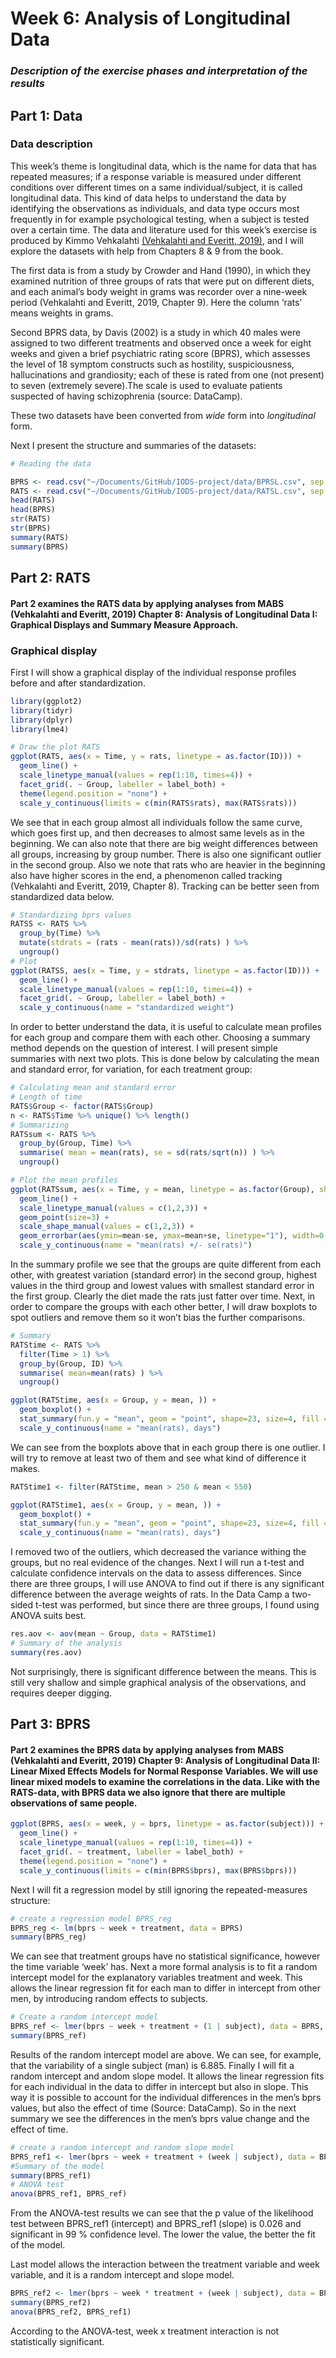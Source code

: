   
# Week 6: Analysis of Longitudinal Data

### *Description of the exercise phases and interpretation of the results*  

## Part 1: Data  
### Data description  

This week's theme is longitudinal data, which is the name for data that has repeated measures; if a response variable is measured under different conditions over different times on a same individual/subject, it is called longitudinal data. This kind of data helps to understand the data by identifying the observations as individuals, and data type occurs most frequently in for example psychological testing, when a subject is tested over a certain  time. The data and literature used for this week's exercise is produced by Kimmo Vehkalahti [(Vehkalahti and Everitt, 2019)](https://www.crcpress.com/Multivariate-Analysis-for-the-Behavioral-Sciences-Second-Edition/Vehkalahti-Everitt/p/book/9780815385158), and I will explore the datasets with help from Chapters 8 & 9 from the book.  

The first data is from a study by Crowder and Hand (1990), in which they examined nutrition of three groups of rats that were put on different diets, and each animal's body weight in grams was recorder over a nine-week period (Vehkalahti and Everitt, 2019, Chapter 9). Here the column 'rats' means weights in grams.  

Second BPRS data, by Davis (2002) is a study in which 40 males were assigned to two different treatments and observed once a week for eight weeks and given a brief psychiatric rating score (BPRS), which assesses the level of 18 symptom constructs such as hostility, suspiciousness, hallucinations and grandiosity; each of these is rated from one (not present) to seven (extremely severe).The scale is used to evaluate patients suspected of having schizophrenia (source: DataCamp).  

These two datasets have been converted from *wide* form into *longitudinal* form.  

Next I present the structure and summaries of the datasets:  

```r
# Reading the data

BPRS <- read.csv("~/Documents/GitHub/IODS-project/data/BPRSL.csv", sep = ",", header = TRUE, row.names = 1)
RATS <- read.csv("~/Documents/GitHub/IODS-project/data/RATSL.csv", sep = ",", header = TRUE, row.names = 1)
head(RATS)
head(BPRS)
str(RATS)
str(BPRS)
summary(RATS)
summary(BPRS)
```    

## Part 2: RATS  
#### Part 2 examines the **RATS** data by applying analyses from MABS (Vehkalahti and Everitt, 2019) Chapter 8: Analysis of Longitudinal Data I: Graphical Displays and Summary Measure Approach.  

### Graphical display  
First I will show a graphical display of the individual response profiles before and after standardization.  

```r
library(ggplot2)
library(tidyr)
library(dplyr)
library(lme4)
```

```r

# Draw the plot RATS
ggplot(RATS, aes(x = Time, y = rats, linetype = as.factor(ID))) +
  geom_line() +
  scale_linetype_manual(values = rep(1:10, times=4)) +
  facet_grid(. ~ Group, labeller = label_both) +
  theme(legend.position = "none") + 
  scale_y_continuous(limits = c(min(RATS$rats), max(RATS$rats))) 

```   

We see that in each group almost all individuals follow the same curve, which goes first up, and then decreases to almost same levels as in the beginning. We can also note that there are big weight differences between all groups, increasing by group number. There is also one significant outlier in the second group. Also we note that rats who are heavier in the beginning also have higher scores in the end, a phenomenon called tracking (Vehkalahti and Everitt, 2019, Chapter 8). Tracking can be better seen from standardized data below. 


```r
# Standardizing bprs values
RATSS <- RATS %>%
  group_by(Time) %>%
  mutate(stdrats = (rats - mean(rats))/sd(rats) ) %>%
  ungroup()
# Plot
ggplot(RATSS, aes(x = Time, y = stdrats, linetype = as.factor(ID))) +
  geom_line() +
  scale_linetype_manual(values = rep(1:10, times=4)) +
  facet_grid(. ~ Group, labeller = label_both) +
  scale_y_continuous(name = "standardized weight")
```   

In order to better understand the data, it is useful to calculate mean profiles for each group and compare them with each other. Choosing a summary method depends on the question of interest. I will present simple summaries with next two plots. This is done below by calculating the mean and standard error, for variation, for each treatment group:  


```r
# Calculating mean and standard error
# Length of time
RATS$Group <- factor(RATS$Group)
n <- RATS$Time %>% unique() %>% length()
# Summarizing
RATSsum <- RATS %>%
  group_by(Group, Time) %>%
  summarise( mean = mean(rats), se = sd(rats/sqrt(n)) ) %>%
  ungroup()

# Plot the mean profiles
ggplot(RATSsum, aes(x = Time, y = mean, linetype = as.factor(Group), shape = as.factor(Group))) +
  geom_line() +
  scale_linetype_manual(values = c(1,2,3)) +
  geom_point(size=3) +
  scale_shape_manual(values = c(1,2,3)) +
  geom_errorbar(aes(ymin=mean-se, ymax=mean+se, linetype="1"), width=0.3) +
  scale_y_continuous(name = "mean(rats) +/- se(rats)") 

```   

In the summary profile we see that the groups are quite different from each other, with greatest variation (standard error) in the second group, highest values in the third group and lowest values with smallest standard error in the first group. Clearly the diet made the rats just fatter over time. Next, in order to compare the groups with each other better, I will draw boxplots to spot outliers and remove them so it won't bias the further comparisons.  



```r
# Summary
RATStime <- RATS %>%
  filter(Time > 1) %>%
  group_by(Group, ID) %>%
  summarise( mean=mean(rats) ) %>%
  ungroup()

ggplot(RATStime, aes(x = Group, y = mean, )) +
  geom_boxplot() +
  stat_summary(fun.y = "mean", geom = "point", shape=23, size=4, fill = "white") +
  scale_y_continuous(name = "mean(rats), days")

```  


We can see from the boxplots above that in each group there is one outlier. I will try to remove at least two of them and see what kind of difference it makes.  


```r
RATStime1 <- filter(RATStime, mean > 250 & mean < 550)

ggplot(RATStime1, aes(x = Group, y = mean, )) +
  geom_boxplot() +
  stat_summary(fun.y = "mean", geom = "point", shape=23, size=4, fill = "white") +
  scale_y_continuous(name = "mean(rats), days")
```   


I removed two of the outliers, which decreased the variance withing the groups, but no real evidence of the changes. Next I will run a t-test and calculate confidence intervals on the data to assess differences. Since there are three groups, I will use ANOVA to find out if there is any significant difference between the average weights of rats. In the Data Camp a two-sided t-test was performed, but since there are three groups, I found using ANOVA suits best.  


```r

res.aov <- aov(mean ~ Group, data = RATStime1)
# Summary of the analysis
summary(res.aov)

```  
Not surprisingly, there is significant difference between the means. This is still very shallow and simple graphical analysis of the observations, and requires deeper digging. 



## Part 3: BPRS 
#### Part 2 examines the **BPRS** data by applying analyses from MABS (Vehkalahti and Everitt, 2019) Chapter 9: Analysis of Longitudinal Data II: Linear Mixed Effects Models for Normal Response Variables. We will use linear mixed models to examine the correlations in the data. Like with the RATS-data, with BPRS data we also ignore that there are multiple observations of same people.


```r
ggplot(BPRS, aes(x = week, y = bprs, linetype = as.factor(subject))) +
  geom_line() +
  scale_linetype_manual(values = rep(1:10, times=4)) +
  facet_grid(. ~ treatment, labeller = label_both) +
  theme(legend.position = "none") + 
  scale_y_continuous(limits = c(min(BPRS$bprs), max(BPRS$bprs))) 
```  
Next I will fit a regression model by still ignoring the repeated-measures structure:  
```r
# create a regression model BPRS_reg
BPRS_reg <- lm(bprs ~ week + treatment, data = BPRS)
summary(BPRS_reg)
```  

We can see that treatment groups have no statistical significance, however the time variable 'week' has.  Next a more formal analysis is to fit a random intercept model for the explanatory variables treatment and week. This allows the linear regression fit for each man to differ in intercept from other men, by introducing random effects to subjects.  

```r

# Create a random intercept model
BPRS_ref <- lmer(bprs ~ week + treatment + (1 | subject), data = BPRS, REML = FALSE)
summary(BPRS_ref)
```  
Results of the random intercept model are above. We can see, for example, that the variability of a single subject (man) is 6.885. Finally I will fit a random intercept and andom slope model. It allows the linear regression fits for each individual in the data to differ in intercept but also in slope. This way it is possible to account for the individual differences in the men's bprs values, but also the effect of time (Source: DataCamp). So in the next summary we see the differences in the men's bprs value change and the effect of time.  

```r
# create a random intercept and random slope model
BPRS_ref1 <- lmer(bprs ~ week + treatment + (week | subject), data = BPRS, REML = FALSE)
#Summary of the model
summary(BPRS_ref1)
# ANOVA test
anova(BPRS_ref1, BPRS_ref)
```  
From the ANOVA-test results we can see that the p value of the likelihood test between BPRS_ref1 (intercept) and BPRS_ref1 (slope) is 0.026 and significant in 99 % confidence level. The lower the value, the better the fit of the model.  

Last model allows the interaction between the treatment variable and week variable, and it is a random intercept and slope model. 

```r
BPRS_ref2 <- lmer(bprs ~ week * treatment + (week | subject), data = BPRS, REML = FALSE)
summary(BPRS_ref2)
anova(BPRS_ref2, BPRS_ref1)
```  
According to the ANOVA-test, week x treatment interaction is not statistically significant.  








